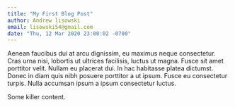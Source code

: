 ```yaml
---
title: "My First Blog Post"
author: Andrew lisowski
email: lisowski54@gmail.com
date: "Thu, 12 Mar 2020 23:00:02 -0700"
---
```


Aenean faucibus dui at arcu dignissim, eu maximus neque consectetur.
Cras urna nisi, lobortis ut ultrices facilisis, luctus ut magna.
Fusce sit amet porttitor velit. Nullam eu placerat dui.
In hac habitasse platea dictumst.
Donec in diam quis nibh posuere porttitor a ut ipsum.
Fusce eu consectetur turpis.
Nulla accumsan ipsum a ipsum consectetur luctus.

Some killer content.
